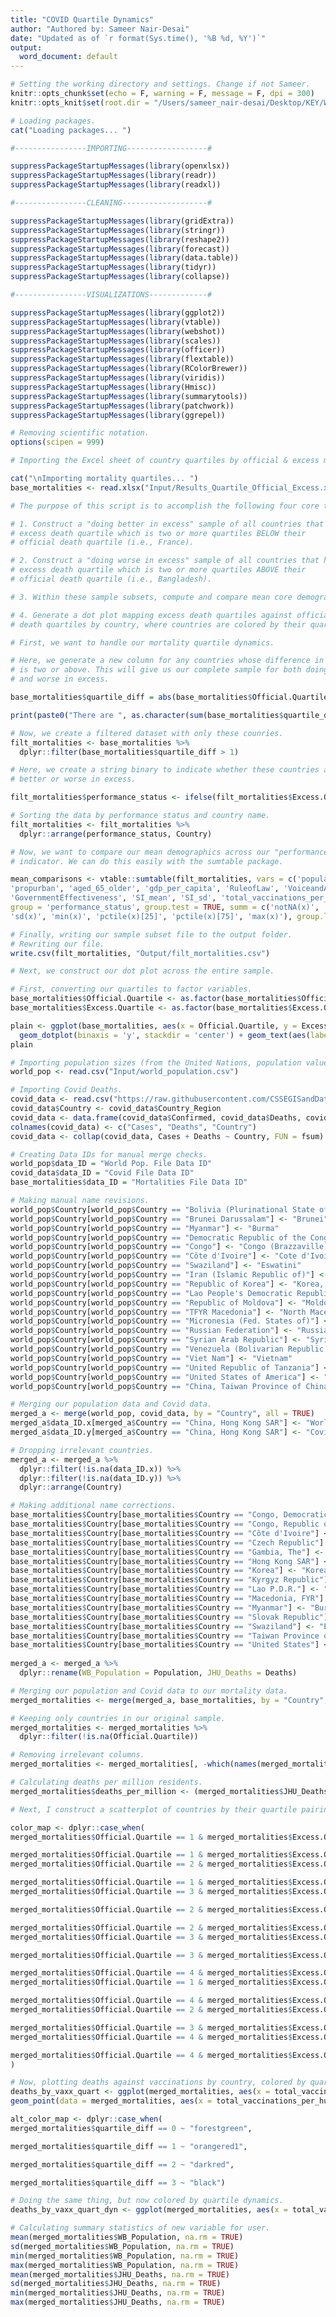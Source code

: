 ```yaml
---
title: "COVID Quartile Dynamics"
author: "Authored by: Sameer Nair-Desai"
date: "Updated as of `r format(Sys.time(), '%B %d, %Y')`"
output: 
  word_document: default
---
```



```r
# Setting the working directory and settings. Change if not Sameer.
knitr::opts_chunk$set(echo = F, warning = F, message = F, dpi = 300)
knitr::opts_knit$set(root.dir = "/Users/sameer_nair-desai/Desktop/KEY/Work/Aizenman/COVIDMortalities/")
```

```r
# Loading packages.
cat("Loading packages... ")

#----------------IMPORTING------------------#

suppressPackageStartupMessages(library(openxlsx))
suppressPackageStartupMessages(library(readr))
suppressPackageStartupMessages(library(readxl))

#----------------CLEANING-------------------#

suppressPackageStartupMessages(library(gridExtra))
suppressPackageStartupMessages(library(stringr))
suppressPackageStartupMessages(library(reshape2))
suppressPackageStartupMessages(library(forecast))
suppressPackageStartupMessages(library(data.table))
suppressPackageStartupMessages(library(tidyr))
suppressPackageStartupMessages(library(collapse))

#----------------VISUALIZATIONS-------------#

suppressPackageStartupMessages(library(ggplot2))
suppressPackageStartupMessages(library(vtable))
suppressPackageStartupMessages(library(webshot))
suppressPackageStartupMessages(library(scales))
suppressPackageStartupMessages(library(officer))
suppressPackageStartupMessages(library(flextable))
suppressPackageStartupMessages(library(RColorBrewer))
suppressPackageStartupMessages(library(viridis))
suppressPackageStartupMessages(library(Hmisc))
suppressPackageStartupMessages(library(summarytools))
suppressPackageStartupMessages(library(patchwork))
suppressPackageStartupMessages(library(ggrepel))

# Removing scientific notation.
options(scipen = 999)

``` 

```r

# Importing the Excel sheet of country quartiles by official & excess mortality.

cat("\nImporting mortality quartiles... ")
base_mortalities <- read.xlsx("Input/Results_Quartile_Official_Excess.xlsx", sheet = "Quartile")

# The purpose of this script is to accomplish the following four core tasks:

# 1. Construct a "doing better in excess" sample of all countries that have an 
# excess death quartile which is two or more quartiles BELOW their 
# official death quartile (i.e., France).

# 2. Construct a "doing worse in excess" sample of all countries that have an 
# excess death quartile which is two or more quartiles ABOVE their 
# official death quartile (i.e., Bangladesh).

# 3. Within these sample subsets, compute and compare mean core demographics.

# 4. Generate a dot plot mapping excess death quartiles against official
# death quartiles by country, where countries are colored by their quartile pairs.

# First, we want to handle our mortality quartile dynamics.

# Here, we generate a new column for any countries whose difference in quartiles
# is two or above. This will give us our complete sample for both doing better
# and worse in excess.

base_mortalities$quartile_diff = abs(base_mortalities$Official.Quartile - base_mortalities$Excess.Quartile)

print(paste0("There are ", as.character(sum(base_mortalities$quartile_diff > 1)), " total countries which meet our criteria."))

# Now, we create a filtered dataset with only these counries.
filt_mortalities <- base_mortalities %>%
  dplyr::filter(base_mortalities$quartile_diff > 1)

# Here, we create a string binary to indicate whether these countries are doing
# better or worse in excess.

filt_mortalities$performance_status <- ifelse(filt_mortalities$Excess.Quartile < filt_mortalities$Official.Quartile, "Doing Better in Excess", "Doing Worse in Excess")

# Sorting the data by performance status and country name.
filt_mortalities <- filt_mortalities %>%
  dplyr::arrange(performance_status, Country)

# Now, we want to compare our mean demographics across our "performance status"
# indicator. We can do this easily with the sumtable package.

mean_comparisons <- vtable::sumtable(filt_mortalities, vars = c('population_density', 
'propurban', 'aged_65_older', 'gdp_per_capita', 'RuleofLaw', 'VoiceandAccountability', 
'GovernmentEffectiveness', 'SI_mean', 'SI_sd', 'total_vaccinations_per_hundred_imputed'), 
group = 'performance_status', group.test = TRUE, summ = c('notNA(x)', 'mean(x)', 
'sd(x)', 'min(x)', 'pctile(x)[25]', 'pctile(x)[75]', 'max(x)'), group.long = TRUE)

# Finally, writing our sample subset file to the output folder.
# Rewriting our file.
write.csv(filt_mortalities, "Output/filt_mortalities.csv")

# Next, we construct our dot plot across the entire sample.

# First, converting our quartiles to factor variables.
base_mortalities$Official.Quartile <- as.factor(base_mortalities$Official.Quartile)
base_mortalities$Excess.Quartile <- as.factor(base_mortalities$Excess.Quartile)

plain <- ggplot(base_mortalities, aes(x = Official.Quartile, y = Excess.Quartile)) + 
  geom_dotplot(binaxis = 'y', stackdir = 'center') + geom_text(aes(label = Country), color = "cornflowerblue", fontface = "bold", size = 0.4, position = position_dodge(5), hjust = -0.25)
plain

# Importing population sizes (from the United Nations, population values as of 2020: https://population.un.org/wup/DataQuery/)
world_pop <- read.csv("Input/world_population.csv")

# Importing Covid Deaths.
covid_data <- read.csv("https://raw.githubusercontent.com/CSSEGISandData/COVID-19/master/csse_covid_19_data/csse_covid_19_daily_reports/12-31-2021.csv")
covid_data$Country <- covid_data$Country_Region
covid_data <- data.frame(covid_data$Confirmed, covid_data$Deaths, covid_data$Country)
colnames(covid_data) <- c("Cases", "Deaths", "Country")
covid_data <- collap(covid_data, Cases + Deaths ~ Country, FUN = fsum)

# Creating Data IDs for manual merge checks.
world_pop$data_ID = "World Pop. File Data ID"
covid_data$data_ID = "Covid File Data ID"
base_mortalities$data_ID = "Mortalities File Data ID"

# Making manual name revisions.
world_pop$Country[world_pop$Country == "Bolivia (Plurinational State of)"] <- "Bolivia"
world_pop$Country[world_pop$Country == "Brunei Darussalam"] <- "Brunei"
world_pop$Country[world_pop$Country == "Myanmar"] <- "Burma"
world_pop$Country[world_pop$Country == "Democratic Republic of the Congo"] <- "Congo (Kinshasa)"
world_pop$Country[world_pop$Country == "Congo"] <- "Congo (Brazzaville)"
world_pop$Country[world_pop$Country == "Côte d'Ivoire"] <- "Cote d'Ivoire"
world_pop$Country[world_pop$Country == "Swaziland"] <- "Eswatini"
world_pop$Country[world_pop$Country == "Iran (Islamic Republic of)"] <- "Iran"
world_pop$Country[world_pop$Country == "Republic of Korea"] <- "Korea, South"
world_pop$Country[world_pop$Country == "Lao People's Democratic Republic"] <- "Laos"
world_pop$Country[world_pop$Country == "Republic of Moldova"] <- "Moldova"
world_pop$Country[world_pop$Country == "TFYR Macedonia"] <- "North Macedonia"
world_pop$Country[world_pop$Country == "Micronesia (Fed. States of)"] <- "Micronesia"
world_pop$Country[world_pop$Country == "Russian Federation"] <- "Russia"
world_pop$Country[world_pop$Country == "Syrian Arab Republic"] <- "Syria"
world_pop$Country[world_pop$Country == "Venezuela (Bolivarian Republic of)"] <- "Venezuela"
world_pop$Country[world_pop$Country == "Viet Nam"] <- "Vietnam"
world_pop$Country[world_pop$Country == "United Republic of Tanzania"] <- "Tanzania"
world_pop$Country[world_pop$Country == "United States of America"] <- "US"
world_pop$Country[world_pop$Country == "China, Taiwan Province of China"] <- "Taiwan*"

# Merging our population data and Covid data.
merged_a <- merge(world_pop, covid_data, by = "Country", all = TRUE)
merged_a$data_ID.x[merged_a$Country == "China, Hong Kong SAR"] <- "World Pop. File Data ID"
merged_a$data_ID.y[merged_a$Country == "China, Hong Kong SAR"] <- "Covid File Data ID"

# Dropping irrelevant countries.
merged_a <- merged_a %>%
  dplyr::filter(!is.na(data_ID.x)) %>%
  dplyr::filter(!is.na(data_ID.y)) %>%
  dplyr::arrange(Country)

# Making additional name corrections.
base_mortalities$Country[base_mortalities$Country == "Congo, Democratic Republic of the"] <- "Congo (Kinshasa)"
base_mortalities$Country[base_mortalities$Country == "Congo, Republic of"] <- "Congo (Brazzaville)"
base_mortalities$Country[base_mortalities$Country == "Côte d'Ivoire"] <- "Cote d'Ivoire"
base_mortalities$Country[base_mortalities$Country == "Czech Republic"] <- "Czechia"
base_mortalities$Country[base_mortalities$Country == "Gambia, The"] <- "Gambia"
base_mortalities$Country[base_mortalities$Country == "Hong Kong SAR"] <- "China, Hong Kong SAR"
base_mortalities$Country[base_mortalities$Country == "Korea"] <- "Korea, South"
base_mortalities$Country[base_mortalities$Country == "Kyrgyz Republic"] <- "Kyrgyzstan"
base_mortalities$Country[base_mortalities$Country == "Lao P.D.R."] <- "Laos"
base_mortalities$Country[base_mortalities$Country == "Macedonia, FYR"] <- "North Macedonia"
base_mortalities$Country[base_mortalities$Country == "Myanmar"] <- "Burma"
base_mortalities$Country[base_mortalities$Country == "Slovak Republic"] <- "Slovakia"
base_mortalities$Country[base_mortalities$Country == "Swaziland"] <- "Eswatini"
base_mortalities$Country[base_mortalities$Country == "Taiwan Province of China"] <- "Taiwan*"
base_mortalities$Country[base_mortalities$Country == "United States"] <- "US"
  
merged_a <- merged_a %>%
  dplyr::rename(WB_Population = Population, JHU_Deaths = Deaths)

# Merging our population and Covid data to our mortality data.
merged_mortalities <- merge(merged_a, base_mortalities, by = "Country", all = TRUE)

# Keeping only countries in our original sample.
merged_mortalities <- merged_mortalities %>%
  dplyr::filter(!is.na(Official.Quartile))

# Removing irrelevant columns.
merged_mortalities <- merged_mortalities[, -which(names(merged_mortalities) %in% c("data_ID.x", "data_ID.y", "data_ID"))]

# Calculating deaths per million residents.
merged_mortalities$deaths_per_million <- (merged_mortalities$JHU_Deaths/merged_mortalities$WB_Population)*1000000

# Next, I construct a scatterplot of countries by their quartile pairing.

color_map <- dplyr::case_when(
merged_mortalities$Official.Quartile == 1 & merged_mortalities$Excess.Quartile == 1 ~ "#309143",

merged_mortalities$Official.Quartile == 1 & merged_mortalities$Excess.Quartile == 2 ~ "#51b364",
merged_mortalities$Official.Quartile == 2 & merged_mortalities$Excess.Quartile == 1 ~ "#51b364", 

merged_mortalities$Official.Quartile == 1 & merged_mortalities$Excess.Quartile == 3 ~ "#8ace7e",
merged_mortalities$Official.Quartile == 3 & merged_mortalities$Excess.Quartile == 1 ~ "#8ace7e",

merged_mortalities$Official.Quartile == 2 & merged_mortalities$Excess.Quartile == 2 ~ "#ffda66",

merged_mortalities$Official.Quartile == 2 & merged_mortalities$Excess.Quartile == 3 ~ "#f0bd27",
merged_mortalities$Official.Quartile == 3 & merged_mortalities$Excess.Quartile == 2 ~ "#f0bd27",

merged_mortalities$Official.Quartile == 3 & merged_mortalities$Excess.Quartile == 3 ~ "#e39802",

merged_mortalities$Official.Quartile == 4 & merged_mortalities$Excess.Quartile == 1 ~ "#ff684c",
merged_mortalities$Official.Quartile == 1 & merged_mortalities$Excess.Quartile == 4 ~ "#ff684c",

merged_mortalities$Official.Quartile == 4 & merged_mortalities$Excess.Quartile == 2 ~ "#e03531",
merged_mortalities$Official.Quartile == 2 & merged_mortalities$Excess.Quartile == 4 ~ "#e03531",

merged_mortalities$Official.Quartile == 3 & merged_mortalities$Excess.Quartile == 4 ~ "#b60a1c",
merged_mortalities$Official.Quartile == 4 & merged_mortalities$Excess.Quartile == 3 ~ "#b60a1c",

merged_mortalities$Official.Quartile == 4 & merged_mortalities$Excess.Quartile == 4 ~ "black",
)

# Now, plotting deaths against vaccinations by country, colored by quartile pair.
deaths_by_vaxx_quart <- ggplot(merged_mortalities, aes(x = total_vaccinations_per_hundred_imputed, y = deaths_per_million)) +
geom_point(data = merged_mortalities, aes(x = total_vaccinations_per_hundred_imputed, y = deaths_per_million), color = color_map) + labs(title = "Country Official Deaths per Million by Vaccination Rates", x = "Total Vaccinations per Hundred Residents (Imputed)", y = "Total Covid-19 Deaths per Million Residents (12/31/2021)", caption = "Dots Colored by Mortality Quartile Pairs; Loess Curve of Best Fit in Grey.") + theme_bw() + geom_smooth(method = 'loess', color = "grey", linetype = "dashed", alpha = 0.2)

alt_color_map <- dplyr::case_when(
merged_mortalities$quartile_diff == 0 ~ "forestgreen",

merged_mortalities$quartile_diff == 1 ~ "orangered1",

merged_mortalities$quartile_diff == 2 ~ "darkred",

merged_mortalities$quartile_diff == 3 ~ "black")

# Doing the same thing, but now colored by quartile dynamics.
deaths_by_vaxx_quart_dyn <- ggplot(merged_mortalities, aes(x = total_vaccinations_per_hundred_imputed, y = deaths_per_million)) + geom_point(data = merged_mortalities, aes(x = total_vaccinations_per_hundred_imputed, y = deaths_per_million), color = alt_color_map) + labs(title = "Country Official Deaths per Million by Vaccination Rates", x = "Total Vaccinations per Hundred Residents (Imputed)", y = "Total Covid-19 Deaths per Million Residents (12/31/2021)", caption = "Dots Colored by Shifts in Mortality Quartile Pairs; Loess Curve of Best Fit in Grey.") + theme_bw() + geom_smooth(method = 'loess', color = "grey", linetype = "dashed", alpha = 0.2)

# Calculating summary statistics of new variable for user.
mean(merged_mortalities$WB_Population, na.rm = TRUE)
sd(merged_mortalities$WB_Population, na.rm = TRUE)
min(merged_mortalities$WB_Population, na.rm = TRUE)
max(merged_mortalities$WB_Population, na.rm = TRUE)
mean(merged_mortalities$JHU_Deaths, na.rm = TRUE)
sd(merged_mortalities$JHU_Deaths, na.rm = TRUE)
min(merged_mortalities$JHU_Deaths, na.rm = TRUE)
max(merged_mortalities$JHU_Deaths, na.rm = TRUE)

```
